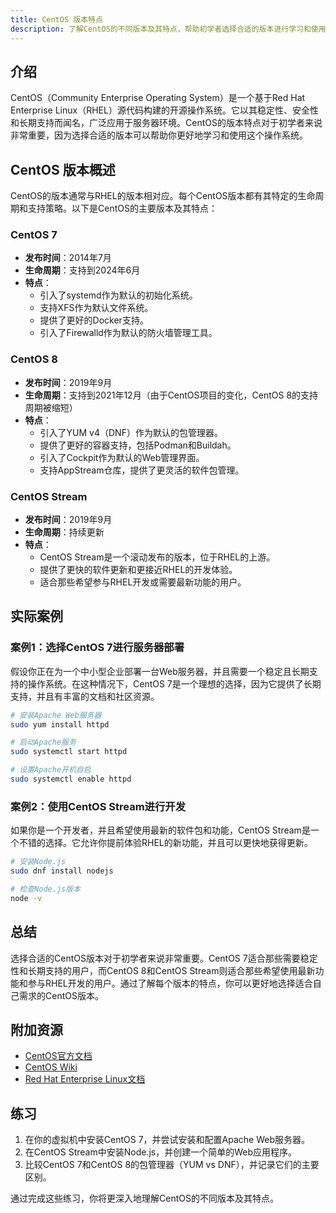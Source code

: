 ```yaml
---
title: CentOS 版本特点
description: 了解CentOS的不同版本及其特点，帮助初学者选择合适的版本进行学习和使用。
---
```


## 介绍

CentOS（Community Enterprise Operating System）是一个基于Red Hat Enterprise Linux（RHEL）源代码构建的开源操作系统。它以其稳定性、安全性和长期支持而闻名，广泛应用于服务器环境。CentOS的版本特点对于初学者来说非常重要，因为选择合适的版本可以帮助你更好地学习和使用这个操作系统。

## CentOS 版本概述

CentOS的版本通常与RHEL的版本相对应。每个CentOS版本都有其特定的生命周期和支持策略。以下是CentOS的主要版本及其特点：

### CentOS 7

- **发布时间**：2014年7月
- **生命周期**：支持到2024年6月
- **特点**：
  - 引入了systemd作为默认的初始化系统。
  - 支持XFS作为默认文件系统。
  - 提供了更好的Docker支持。
  - 引入了Firewalld作为默认的防火墙管理工具。

### CentOS 8

- **发布时间**：2019年9月
- **生命周期**：支持到2021年12月（由于CentOS项目的变化，CentOS 8的支持周期被缩短）
- **特点**：
  - 引入了YUM v4（DNF）作为默认的包管理器。
  - 提供了更好的容器支持，包括Podman和Buildah。
  - 引入了Cockpit作为默认的Web管理界面。
  - 支持AppStream仓库，提供了更灵活的软件包管理。

### CentOS Stream

- **发布时间**：2019年9月
- **生命周期**：持续更新
- **特点**：
  - CentOS Stream是一个滚动发布的版本，位于RHEL的上游。
  - 提供了更快的软件更新和更接近RHEL的开发体验。
  - 适合那些希望参与RHEL开发或需要最新功能的用户。

## 实际案例

### 案例1：选择CentOS 7进行服务器部署

假设你正在为一个中小型企业部署一台Web服务器，并且需要一个稳定且长期支持的操作系统。在这种情况下，CentOS 7是一个理想的选择，因为它提供了长期支持，并且有丰富的文档和社区资源。

```bash
# 安装Apache Web服务器
sudo yum install httpd

# 启动Apache服务
sudo systemctl start httpd

# 设置Apache开机自启
sudo systemctl enable httpd
```

### 案例2：使用CentOS Stream进行开发

如果你是一个开发者，并且希望使用最新的软件包和功能，CentOS Stream是一个不错的选择。它允许你提前体验RHEL的新功能，并且可以更快地获得更新。

```bash
# 安装Node.js
sudo dnf install nodejs

# 检查Node.js版本
node -v
```

## 总结

选择合适的CentOS版本对于初学者来说非常重要。CentOS 7适合那些需要稳定性和长期支持的用户，而CentOS 8和CentOS Stream则适合那些希望使用最新功能和参与RHEL开发的用户。通过了解每个版本的特点，你可以更好地选择适合自己需求的CentOS版本。

## 附加资源

- [CentOS官方文档](https://docs.centos.org/)
- [CentOS Wiki](https://wiki.centos.org/)
- [Red Hat Enterprise Linux文档](https://access.redhat.com/documentation/en-us/red_hat_enterprise_linux/)

## 练习

1. 在你的虚拟机中安装CentOS 7，并尝试安装和配置Apache Web服务器。
2. 在CentOS Stream中安装Node.js，并创建一个简单的Web应用程序。
3. 比较CentOS 7和CentOS 8的包管理器（YUM vs DNF），并记录它们的主要区别。

通过完成这些练习，你将更深入地理解CentOS的不同版本及其特点。